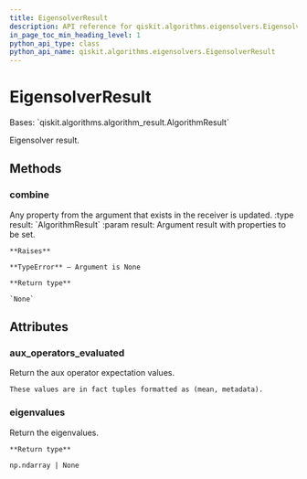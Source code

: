 ```yaml
---
title: EigensolverResult
description: API reference for qiskit.algorithms.eigensolvers.EigensolverResult
in_page_toc_min_heading_level: 1
python_api_type: class
python_api_name: qiskit.algorithms.eigensolvers.EigensolverResult
---
```


# EigensolverResult

<Class id="qiskit.algorithms.eigensolvers.EigensolverResult" github="https://github.com/qiskit/qiskit/tree/stable/0.22/qiskit/algorithms/eigensolvers/eigensolver.py" signature="EigensolverResult">
  Bases: `qiskit.algorithms.algorithm_result.AlgorithmResult`

  Eigensolver result.

  ## Methods

  ### combine

  <Function id="qiskit.algorithms.eigensolvers.EigensolverResult.combine" name="combine" signature="EigensolverResult.combine(result)">
    Any property from the argument that exists in the receiver is updated. :type result: `AlgorithmResult` :param result: Argument result with properties to be set.

    **Raises**

    **TypeError** – Argument is None

    **Return type**

    `None`
  </Function>

  ## Attributes

  ### aux\_operators\_evaluated

  <Attribute id="qiskit.algorithms.eigensolvers.EigensolverResult.aux_operators_evaluated" name="aux_operators_evaluated">
    Return the aux operator expectation values.

    These values are in fact tuples formatted as (mean, metadata).
  </Attribute>

  ### eigenvalues

  <Attribute id="qiskit.algorithms.eigensolvers.EigensolverResult.eigenvalues" name="eigenvalues">
    Return the eigenvalues.

    **Return type**

    np.ndarray | None
  </Attribute>
</Class>


